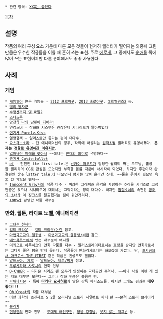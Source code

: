  * 관련 항목: [[XXX는 좋았다]]

[[목차]]
== 설명 ==
작품의 여러 구성 요소 가운데 다른 모든 것들이 현저히 퀄리티가 떨어지는 와중에 그림만큼은 우수한 작품들을 이를 때 흔히 쓰는 표현. 주로 [[에로게]], 그 중에서도 [[순애물]] 쪽에 많이 쓰는 표현이지만 다른 분야에서도 종종 사용한다.

== 사례 ==
=== 게임 ===
 * [[게임빌]]이 만든 게임들 - [[2012 프로야구(게임)|2012 프로야구]], [[2013 프로야구(게임)|2013 프로야구]], [[에르엘워즈2]] 등.
 * [[별의 왕자군]]
 * [[수평선까지 몇 마일%3F|수평선까지 몇 마일?]]
 * [[스타스톤]]
 * [[얌전히 나의 남편이 되어라!]]
 * 연검소녀 - 작화와 시스템은 괜찮은데 시나리오가 말아먹었다.
 * [[연기사 Purely☆Kiss]]
 * 열혈협객 - 일러스트만 좋다는 평이 대다수.
 * [[요스가노소라]] - 단 애니메이션의 경우, 작화에 어울리는 [[원작초월]] 퀄러티로 유명해졌다. '''문제는 [[근친상간|정말로 유명해진 이유]]지만'''.
 * [[잃어버린 미래를 찾아서]] ~~애니는 [[작화붕괴|반대의 의미]]로 유명하다~~
 * [[총기사 Cutie☆Bullet]]
 * [[ef - a fairy tale of the two.|ef]] - 전편인 the first tale.은 [[신카이 마코토]]가 담당한 퀄리티 쩌는 오프닝, 훌륭한 퀄리티의 CG로 관심을 모았지만 부족한 볼륨 때문에 낚시작이 되었다. 하지만 후편이자 완결편인 the latter tale.이 나오면서 평가는 많이 올라간 상태. ~~둘을 묶어서 냈으면 욕도 안 먹었을 텐데~~
 * [[Innocent Grey]]사의 작품 다수 - 미려한 그래픽과 음악을 자랑하는 추리물 시리즈로 고정팬층은 있으나 시나리오에 대해서는 그닥이라는 평이 대다수. 하지만 [[껍질소녀]]의 속편인 [[공허의 소녀]]가 이 징크스를 탈출했다는 점이 위안거리다.
 * [[Tony]]가 담당한 작품 대부분

=== 만화, 웹툰, 라이트 노벨, 애니메이션 ===
 * [[그녀는 천재다]]
 * [[길티 크라운]] - [[길티 크라운/논란]] 참고.
 * [[마법과고교의 열등생]] - [[마법과고교의 열등생/비판]] 참고.
 * [[매드하우스]]에서 만든 대부분의 애니들
 * [[미키모토 하루히코]]의 만화 작품들 다수 - [[일러스트레이터]]로서는 호평을 받지만 만화가로서는 그다지 좋은 평을 받지 못한다. 작품들이 만화라기보다는 화보집에 가깝다. 단, [[초시공요새 마크로스 THE FIRST]] 같은 작품은 완성도도 괜찮다.
 * [[알드노아. 제로]] - [[알드노아. 제로/평가]] 참고.
 * [[우루시하라 사토시]]의 만화 전부
 * [[D-CYBER]] - 디지몬 시리즈 팬 모두가 인정하는 자타공인 흑역사. ~~아니 사실 이런 게 있는 지도 대부분 모른다~~ 그러나 작화 만큼은 훌륭한 편.
 * [[파워디지몬]] - 특히 '''[[타케다 요시히로]]'''가 맡은 감독 에피소드들. 하지만 그래도 평과는 '''매우 좋다!!!'''
 * [[Oh!Great]]의 작품 대부분
 * [[어떤 과학의 초전자포 S]] 2쿨 오리지널 스토리 사일런트 파티 편 ~~본격 스토리 브레이커~~
 * [[블리치]]
 * [[현용민]]의 만화 전부 - [[도대체 왜인구단]], [[영웅 강철남]], [[웃지 않는 개그반]] 등.
